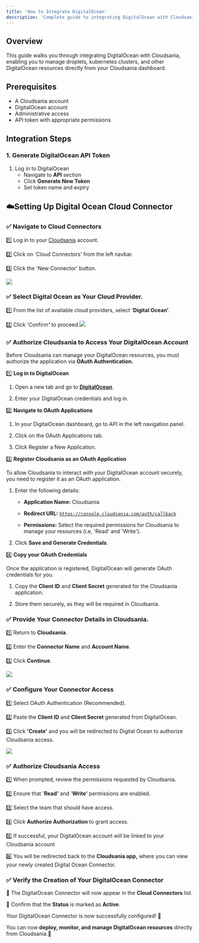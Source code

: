 ```yaml
---
title: 'How to Integrate DigitalOcean'
description: 'Complete guide to integrating DigitalOcean with Cloudsania for cloud resource management'
---
```


## Overview

This guide walks you through integrating DigitalOcean with Cloudsania, enabling you to manage droplets, kubernetes clusters, and other DigitalOcean resources directly from your Cloudsania dashboard.

## Prerequisites

- A Cloudsania account
- DigitalOcean account
- Administrative access
- API token with appropriate permissions

## Integration Steps

### 1. Generate DigitalOcean API Token

1. Log in to DigitalOcean
   - Navigate to **API** section
   - Click **Generate New Token**
   - Set token name and expiry


## ☁️**Setting Up Digital Ocean Cloud Connector**

### ✅  Navigate to Cloud Connectors

1️⃣  Log in to your [Cloudsania](https://console.cloudsania.com/auth/sign-in) account.

2️⃣  Click on 'Cloud Connectors' from the left navbar.

3️⃣  Click the 'New Connector' button.

![](https://api.monosnap.com/file/download?id=13jrUFFw981q6nnqdBpgayQtDHMJGW)

### ✅  **Select Digital Ocean as Your Cloud Provider.** &#x20;

1️⃣  From the list of available cloud providers, select '**Digital Ocean'**.

2️⃣  Click 'Confir&#x6D;***'*** to proceed.![](https://api.monosnap.com/file/download?id=N4uGFj0lywjAyU71LoqDBsZdkZwxt8)

### ✅  **Authorize Cloudsania to Access Your DigitalOcean Account**

Before Cloudsania can manage your DigitalOcean resources, you must authorize the application via **OAuth Authentication.**

1️⃣  **Log in to DigitalOcean**

1. Open a new tab and go to [**DigitalOcean**]().

2. Enter your DigitalOcean credentials and log in.

2️⃣  **Navigate to OAuth Applications**

1. In your DigitalOcean dashboard, go to API in the left navigation panel.

2. Click on the OAuth Applications tab.

3. Click Register a New Application.

3️⃣  **Register Cloudsania as an OAuth Application**

To allow Cloudsania to interact with your DigitalOcean account securely, you need to register it as an OAuth application.

1. Enter the following details:

   * **Application Name:** Cloudsania

   * **Redirect URL:** [`https://console.cloudsania.com/auth/callback`](https://console.cloudsania.com/auth/callback)

   * **Permissions:** Select the required permissions for Cloudsania to manage your resources (i.e, 'Read' and 'Write').

2. Click **Save and Generate Credentials**.

4️⃣ **Copy your OAuth Credentials**

Once the application is registered, DigitalOcean will generate OAuth credentials for you.

1. Copy the **Client ID** and **Client Secret** generated for the Cloudsania application.

2. Store them securely, as they will be required in Cloudsania.

### ✅  **Provide  Your Connector Details in Cloudsania.**&#x20;

1️⃣  Return to **Cloudsania**.

2️⃣  Enter the **Connector Name** and **Account Name**.

3️⃣ Click **Continue**.

![](https://api.monosnap.com/file/download?id=Xb2prRoYN83wEZV1lsBaROqRGAiaCf)

### ✅ **Configure Your Connector Access**

1️⃣ Select OAuth Authentication (Recommended).

2️⃣ Paste the **Client ID** and **Client Secret** generated from DigitalOcean.

3️⃣ Click **'Create'**  and you will be redirected to Digital Ocean to authorize Cloudsania access.&#x20;

![](https://api.monosnap.com/file/download?id=pLkimqzaH92jfjqJOmZwKGk2E8GlHb)

### ✅ **Authorize Cloudsania Access**

1️⃣  When prompted, review the permissions requested by Cloudsania.

2️⃣  Ensure that '**Read'** and '**Write'** permissions are enabled.

3️⃣  Select the team that should have access.

4️⃣  Click **Authorize Authorization** to grant access.

5️⃣  If successful, your DigitalOcean account will be linked to your Cloudsania account

6️⃣  You will be redirected back to the **Cloudsania app,** where you can view your newly created Digital Ocean Connector.

### ✅  Verify the Creation of Your DigitalOcean Connector

📌 The DigitalOcean Connector will now appear in the **Cloud Connectors** list.

📌 Confirm that the **Status** is marked as **Active**.

Your DigitalOcean Connector is now successfully configured! 🎉

You can now **deploy, monitor, and manage DigitalOcean resources** directly from Cloudsania.🚀